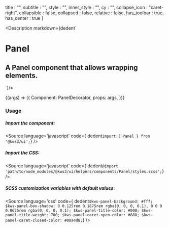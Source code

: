 
  title : "",
  subtitle : "",
  style : "",
  inner_style : "",
  cy : "",
  collapse_icon : "caret-right",
  collapsible : false,
  collapsed : false,
  relative : false,
  has_toolbar : true,
  has_center : true
}

<Meta
  title="Helpers/Panel"
  component={Panel}
  args={args}
/>

<Description markdown={dedent`
# Panel
## A Panel component that allows wrapping elements.
`}/>

<Canvas>
  <Story
  name="Panel"
  args={args}
  >
  {(args) => ({
    Component: PanelDecorator,
    props: args,
  })}
  </Story>
</Canvas>

<ArgsTable story="Panel" />


### Usage
##### Import the component:
<Source
  language='javascript'
  code={ dedent`import { Panel } from '@kws3/ui';`}
/>

##### Import the CSS:
<Source
  language='javascript'
  code={ dedent`@import 'path/to/node_modules/@kws3/ui/helpers/components/Panel/styles.scss';`}
/>

##### SCSS customization variables with default values:
<Source
  language='css'
  code={ dedent`
    $kws-panel-background: #fff;
    $kws-panel-box-shadow: 0 0.125rem 0.1875rem rgba(0, 0, 0, 0.1), 0 0 0 0.0625rem rgba(0, 0, 0, 0.1);
    $kws-panel-title-color: #000;
    $kws-panel-title-weight: 700;
    $kws-panel-caret-open-color: #888;
    $kws-panel-caret-closed-color: #00a4d8;
  `}
/>